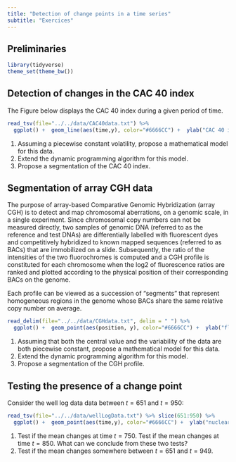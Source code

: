 ```yaml
---
title: "Detection of change points in a time series"
subtitle: "Exercices"
---
```


## Preliminaries {.unnumbered}

```r
library(tidyverse)
theme_set(theme_bw())
```

## Detection of changes in the CAC 40 index

The Figure below displays the CAC 40 index during a given period of time.

```r
read_tsv(file="../../data/CAC40data.txt") %>% 
  ggplot() +  geom_line(aes(time,y), color="#6666CC") +  ylab("CAC 40 index")
```

 1. Assuming a piecewise constant volatility, propose a mathematical model for this data.
 2. Extend the dynamic programming algorithm for this model.
 3. Propose a segmentation of the CAC 40 index.

## Segmentation of array CGH data

The purpose of array-based Comparative Genomic Hybridization (array CGH) is to detect and map chromosomal
aberrations, on a genomic scale, in a single experiment. Since chromosomal copy numbers can not be
measured directly, two samples of genomic DNA (referred to as the reference and test DNAs) are differentially labelled with fluorescent dyes and competitively hybridized to known mapped sequences (referred to as BACs) that are immobilized on a slide. Subsequently, the ratio of the intensities of the two fluorochromes is computed and a CGH profile is constituted for each chromosome when the log2 of fluorescence ratios are ranked and plotted according to the physical position of their corresponding BACs on the genome.

Each profile can be viewed as a succession of "segments" that represent homogeneous regions in the genome
whose BACs share the same relative copy number on average.

```r
read_delim(file="../../data/CGHdata.txt", delim = " ") %>% 
  ggplot() +  geom_point(aes(position, y), color="#6666CC") +  ylab("fluorescence")
```

 1. Assuming that both the central value and the variability of the data are both piecewise constant, propose a mathematical model for this data.
 2. Extend the dynamic programming algorithm for this model.
 3. Propose a segmentation of the CGH profile.

## Testing the presence of a change point

Consider the well log data data between $t=651$ and $t=950$:

```r
read_tsv(file="../../data/wellLogData.txt") %>% slice(651:950) %>% 
  ggplot() +  geom_point(aes(time,y), color="#6666CC") +  ylab("nuclear reponse")
```

1. Test if the mean changes at time $t=750$. Test if the mean changes at time $t=850$. What can we conclude from these two tests?
2. Test if the mean changes somewhere between $t=651$ and $t=949$.

<!-- ## Linear transition between segments

The model used for the well log data assumes that the underlying signal suddenly jumps from a valor to another one. 

If we look at the data more in detail, we can see that this assumption is an approximation which is not realistic: the transition around $t=252$, for instance, is not abrupt but seems to occur during some time interval.

```r
read_tsv(file="../../data/wellLogData.txt") %>% slice(151:350) %>% 
  ggplot() +  geom_point(aes(time,y), color="#6666CC") +  ylab("nuclear reponse")
```

1. Write a mathematical model which now assumes linear transitions between consecutive mean value.
2. Propose and implement an algorithm for estimating  the underlying signal  in presence of a single change point. Apply this algorithm for estimating the undelying signal of our data between $t=151$ and $t=350$.
3. In the case of multiple change points, how could we extend the dynamic programming algorithm for this new model?
 -->
